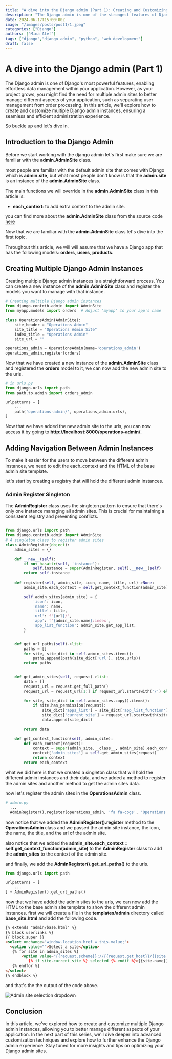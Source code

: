 ```yaml
---
title: "A dive into the Django admin (Part 1): Creating and Customizing Multiple Admin Sites."
description: "The Django admin is one of the strongest features of Django. It allows you to manage your application's data with ease. However, there are times when you need more than one admin site."
date: 2024-06-17T15:00:00Z
image: "/images/posts/post1/1.jpeg"
categories: ["Django"]
authors: ["Mina Atef"]
tags: ["django","django admin", "python", "web development"]
draft: false
---
```



# A dive into the Django admin (Part 1)
The Django admin is one of Django's most powerful features, enabling effortless data management within your application. However, as your project grows, you might find the need for multiple admin sites to better manage different aspects of your application, such as separating user management from order processing. In this article, we'll explore how to create and customize multiple Django admin instances, ensuring a seamless and efficient administration experience.

So buckle up and let's dive in.

## Introduction to the Django Admin
Before we start working with the django admin let's first make sure we are familiar with the **admin.AdminSite** class.

most people are familiar with the default admin site that comes with Django which is **admin.site**, but what most people don't know is that the **admin.site** is an instance of the **admin.AdminSite** class.

The main functions we will override in the **admin.AdminSite** class in this article is:
- **each_context**: to add extra context to the admin site.

you can find more about the **admin.AdminSite** class from the source code [here](https://github.com/django/django/blob/main/django/contrib/admin/sites.py)


Now that we are familiar with the **admin.AdminSite** class let's dive into the first topic.

<Notice type="note">Throughout this article, we will will assume that we have a Django app that has the following models: **orders**, **users**, **products**. </Notice>

## Creating Multiple Django Admin Instances
Creating multiple Django admin instances is a straightforward process. You can create a new instance of the **admin.AdminSite** class and register the models you want to manage with that instance.

```python
# Creating multiple Django admin instances
from django.contrib.admin import AdminSite
from myapp.models import orders  # Adjust 'myapp' to your app's name

class OperationsAdmin(AdminSite):
    site_header = "Operations Admin"
    site_title = "Operations Admin Site"
    index_title = "Operations Admin"  
    site_url = ""

operations_admin = OperationsAdmin(name='operations_admin')
operations_admin.register(orders)
```

Now that we have created a new instance of the **admin.AdminSite** class and registered the **orders** model to it, we can now add the new admin site to the urls.

```python
# in urls.py
from django.urls import path
from path.to.admin import orders_admin

urlpatterns = [
    ...
    path('operations-admin/', operations_admin.urls),
]
```

Now that we have added the new admin site to the urls, you can now access it by going to **http://localhost:8000/operations-admin/**.

## Adding Navigation Between Admin Instances
To make it easier for the users to move between the different admin instances, we need to edit the each_context and the HTML of the base admin site template.

let's start by creating a registry that will hold the different admin instances.

### Admin Register Singleton
The **AdminRegister** class uses the singleton pattern to ensure that there's only one instance managing all admin sites. This is crucial for maintaining a consistent registry and preventing conflicts.


```python

from django.urls import path
from django.contrib.admin import AdminSite
# A singleton class to register admin sites
class AdminRegister(object):
    admin_sites = {}

    def __new__(self):
        if not hasattr(self, 'instance'):
            self.instance = super(AdminRegister, self).__new__(self)
        return self.instance
        
    def register(self, admin_site, icon, name, title, url)->None:
        admin_site.each_context = self.get_context_function(admin_site)

        self.admin_sites[admin_site] = {
            'icon': icon,
            'name': name,
            'title': title,
            'url': f'{url}/',
            'app': f'{admin_site.name}:index',
            'app_list_function': admin_site.get_app_list,
        }


    def get_url_paths(self)->list:
        paths = []
        for site, site_dict in self.admin_sites.items():
            paths.append(path(site_dict['url'], site.urls))
        return paths


    def get_admin_sites(self, request)->list:
        data = []
        request_url = request.get_full_path()
        request_url = request_url[1:] if request_url.startswith('/') else request_url
        
        for site, site_dict in self.admin_sites.copy().items():
            if site.has_permission(request):
                site_dict['apps_list'] = site_dict['app_list_function'](request) if request else None
                site_dict['current_site'] = request_url.startswith(site_dict['url'])
                data.append(site_dict)

        return data
    
    def get_context_function(self, admin_site):
        def each_context(request):
            context = super(admin_site.__class__, admin_site).each_context(request)
            context['admin_sites'] = self.get_admin_sites(request)
            return context
        return each_context
```

what we did here is that we created a singleton class that will hold the different admin instances and their data,
and we added a method to register the admin sites and another method to get the admin sites data.

now let's register the admin sites in the **OperationsAdmin** class.

```python
# admin.py
  ...
  AdminRegister().register(operations_admin, 'fa fa-cogs', 'Operations Admin', 'Operations Admin Site')
```

now notice that we added the **AdminRegister().register** method to the **OperationsAdmin** class and we passed the admin site instance, the icon, the name, the title, and the url of the admin site.

also notice that we added the **admin_site.each_context = self.get_context_function(admin_site)** to the **AdminRegister** class to add the **admin_sites** to the context of the admin site.

and finally, we add the **AdminRegister().get_url_paths()** to the urls.

```python
from django.urls import path

urlpatterns = [
    ...
] + AdminRegister().get_url_paths()
```

now that we have added the admin sites to the urls, we can now add the HTML to the base admin site template to show the different admin instances.
first we will create a file in the **templates/admin** directory called **base_site.html** and add the following code.


  ```html
{% extends "admin/base.html" %}
{% block userlinks %}
{{ block.super }}
<select onchange="window.location.href = this.value;">
    <option value="">Select a site</option>
     {% for site in admin_sites %}
         <option value="{{request.scheme}}://{{request.get_host}}/{{site.url}}" 
            {% if site.current_site %} selected {% endif %}>{{site.name}}</option>
     {% endfor %}
</select>
{% endblock %}
  ```

and that's the the output of the code above.

![Admin site selection dropdown](/images/posts/post1/select_image.png)

## Conclusion
In this article, we've explored how to create and customize multiple Django admin instances, allowing you to better manage different aspects of your application. In the next part of this series, we'll dive deeper into advanced customization techniques and explore how to further enhance the Django admin experience. Stay tuned for more insights and tips on optimizing your Django admin sites.